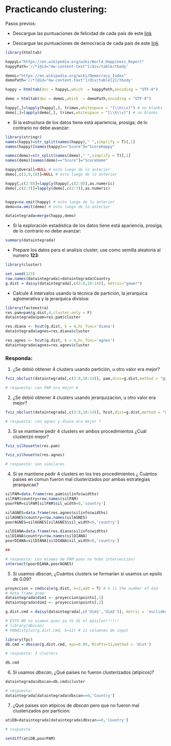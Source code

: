 # Practicando clustering:

Pasos previos:

* Descargue las puntuaciones de felicidad de cada país de este [link](https://en.wikipedia.org/wiki/World_Happiness_Report)

* Descargue las puntuaciones de democracia de cada país de este [link](https://en.wikipedia.org/wiki/Democracy_Index)

```r
library(htmltab)

happyL="https://en.wikipedia.org/wiki/World_Happiness_Report"
happyPath='//*[@id="mw-content-text"]/div/table/tbody'

demoL="https://en.wikipedia.org/wiki/Democracy_Index"
demoPath='//*[@id="mw-content-text"]/div/table[2]/tbody'

happy = htmltab(doc = happyL,which  = happyPath,encoding = "UTF-8")

demo = htmltab(doc = demoL,which  = demoPath,encoding = "UTF-8")

happy[,]=lapply(happy[,], trimws,whitespace = "[\\h\\v]") # no blanks
demo[,]=lapply(demo[,], trimws,whitespace = "[\\h\\v]") # no blanks

```


* Si la estructura de los datos tiene está apariencia, prosiga; de lo contrario no debe avanzar:

```r
library(stringr)
names(happy)=str_split(names(happy)," ",simplify = T)[,1]
names(happy)[names(happy)=="Score"]="ScoreHappy"

names(demo)=str_split(names(demo)," ",simplify = T)[,1]
names(demo)[names(demo)=="Score"]="ScoreDemo"

happy$Overall=NULL # esto luego de lo anterior
demo[,c(1,9,10)]=NULL # esto luego de lo anterior

happy[,c(2:8)]=lapply(happy[,c(2:8)],as.numeric)
demo[,c(2:7)]=lapply(demo[,c(2:7)],as.numeric)


happy=na.omit(happy) # esto luego de lo anterior
demo=na.omit(demo) # esto luego de lo anterior

dataintegrada=merge(happy,demo)
```



* Si la exploración estadística de los datos tiene está apariencia, prosiga; de lo contrario no debe avanzar:

```r
summary(dataintegrada)
```







* Prepare los datos para el analisis cluster, use como semilla aleatoria al numero **123**:

```r
library(cluster)

set.seed(123)
row.names(dataintegrada)=dataintegrada$Country
g.dist = daisy(dataintegrada[,c(3:8,10:14)], metric="gower")

```

* Calcule 4 intervalos usando la técnica de partición, la jerarquica aglomerativa y la jerarquica divisiva:

```r
library(factoextra)
res.pam=pam(g.dist,4,cluster.only = F)
dataintegrada$pam=res.pam$cluster

res.diana <- hcut(g.dist, k = 4,hc_func='diana')
dataintegrada$agnes=res.diana$cluster

res.agnes <- hcut(g.dist, k = 4,hc_func='agnes')
dataintegrada$agnes=res.agnes$cluster
```

### Responda:

1. ¿Se debió obtener 4 clusters usando partición, u otro valor era mejor?

```r
fviz_nbclust(dataintegrada[,c(3:8,10:14)], pam,diss=g.dist,method = "gap_stat",k.max = 10,verbose = F)
```
```r
# respuesta: con PAM era mejor 6
```

2. ¿Se debió obtener 4 clusters usando jerarquizacion, u otro valor era mejor?

```r
fviz_nbclust(dataintegrada[,c(3:8,10:14)], hcut,diss=g.dist,method = "gap_stat",k.max = 10,verbose = F)
```

```r
# respuesta: con agnes y diana era mejor 7
```


3. Si se mantiene pedir 4 clusters en ambos procedimientos ¿Cuál clusterizó mejor?

```r
fviz_silhouette(res.pam)
```

```r
fviz_silhouette(res.agnes)
```


```r
# respuesta: son similares
```

4. Si se mantiene pedir 4 clusters en los tres procedimientos ¿ Cuántos países en comun fueron mal clusterizados por ambas estrategias jerarquicas?

```r
silPAM=data.frame(res.pam$silinfo$widths)
silPAM$country=row.names(silPAM)
poorPAM=silPAM[silPAM$sil_width<0,'country']

silAGNES=data.frame(res.agnes$silinfo$widths)
silAGNES$country=row.names(silAGNES)
poorAGNES=silAGNES[silAGNES$sil_width<0,'country']

silDIANA=data.frame(res.diana$silinfo$widths)
silDIANA$country=row.names(silDIANA)
poorDIANA=silDIANA[silDIANA$sil_width<0,'country']

##

# respuesta: Los mismos de PAM pues no hubo interseccion)
intersect(poorDIANA,poorAGNES)

```


5. Si usamos _dbscan_, ¿Cuántos clusters se formarían si usamos un epsilo de 0.09?

```r
proyeccion = cmdscale(g.dist, k=2,add = T) # k is the number of dim
# data frame prep:
dataintegrada$dim1 <- proyeccion$points[,1]
dataintegrada$dim2 <- proyeccion$points[,2]

g.dist.cmd = daisy(dataintegrada[,c('dim1','dim2')], metric = 'euclidean')

# ESTO NO no usamos pues ya te dí el epsilon!!!!!!
# library(dbscan)
# kNNdistplot(g.dist.cmd, k=11) # 11 columnas de input

library(fpc)
db.cmd = dbscan(g.dist.cmd, eps=0.09, MinPts=11,method = 'dist')

# respuesta: 3 clusters

db.cmd

```

6. Si usamos _dbscan_, ¿Qué países no fueron clusterizados (atípicos)?

```r
dataintegrada$dbscan=db.cmd$cluster

# respuesta:
dataintegrada[dataintegrada$dbscan==0,'Country']
```

7. ¿Qué paises son atipicos de _dbscan_ pero que no fueron mal clusterizados por particion:

```r
atiDB=dataintegrada[dataintegrada$dbscan==0,'Country']

# respuesta

setdiff(atiDB,poorPAM)
```



